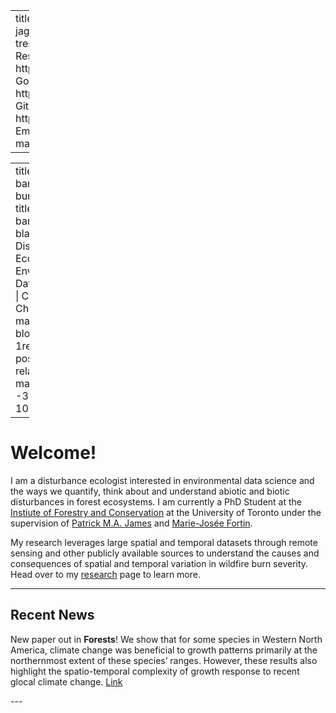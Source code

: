 
---
title: "Jack A. Goldman"
image: jag_fishingJPEG.JPEG
about: 
  template: trestles
  image-shape: rounded
  links:
    - text: ResearchGate
      href: https://www.researchgate.net/profile/Jack-Goldman-2
    - text: Twitter
      href: https://twitter.com/jandrewgoldman
    - text: GitHub
      href: https://github.com/jackagoldman
    - text: Email
      href: mailto:jack.goldman@mail.utoronto.ca
  
---
---
title-block-banner: burnt3.jpg
title-block-banner-color: black
title: Disturbance Ecology | Environmental Data Science | Climate Change
margin-block-end: 1rem
position: relative
margin-top: -30px
height: 100%

---



# Welcome!

I am a disturbance ecologist interested in environmental data science and the ways we quantify, think about and understand abiotic and biotic disturbances in forest ecosystems. I am currently a PhD Student at the [Instiute of Forestry and Conservation](https://academic.daniels.utoronto.ca/forestry/) at the University of Toronto under the supervision of [Patrick M.A. James](http://www.jameslab.ca) and [Marie-Josée Fortin](https://fortin.eeb.utoronto.ca/).

My research leverages large spatial and temporal datasets through remote sensing and other publicly available sources to understand the causes and consequences of spatial and temporal variation in wildfire burn severity. Head over to my [research](research.qmd) page to learn more.

------------------------------------------------------------------------

## Recent News

New paper out in **Forests**! We show that for some species in Western North America, climate change was beneficial to growth patterns primarily at the northernmost extent of these species' ranges. However, these results also highlight the spatio-temporal complexity of growth response to recent glocal climate change. [Link](https://www.mdpi.com/1999-4907/13/5/738#)

\-\--
